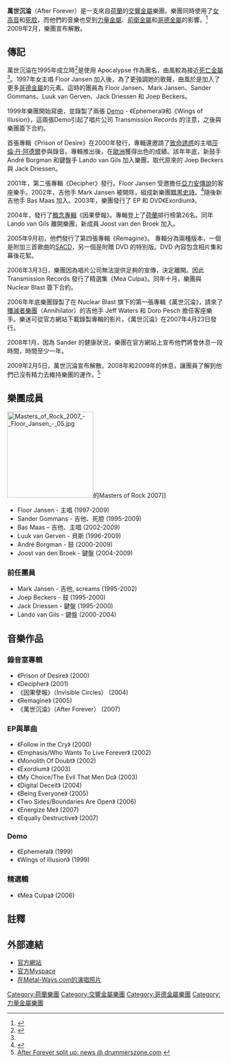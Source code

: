 {{Infobox musical artist  <!-- See Wikipedia:WikiProject Musicians -->
| Name                = 萬世沉淪<br />After Forever
| Img                 = Masters of Rock 2007 - After Forever - 07.jpg
| Img_capt            = 
| Img_size            = <!-- Only for images narrower than 220 pixels -->
| Landscape           = Yes
| Background          = group_or_band
| Alias               = 
| Origin              = [[荷蘭|荷蘭]]
| Genre               = [[交響金屬|交響金屬]]<br />[[力量金屬|力量金屬]]
| Years_active        = 1995 – 2009
| Label               = Nuclear Blast Records
| Associated_acts     = [[黯黑史詩|黯黑史詩]]<br/>[[亞力安傳說|亞力安傳說]]<br/>{{tsl|en|Star One|}}   
| URL                 = [http://www.afterforever.com www.afterforever.com]
| Current_members     = Floor Jansen<br/>Sander Gommans<br/>Luuk van Gerven<br/>André Borgman<br/>Bas Maas<br/>Joost van den Broek
| Past_members        = Mark Jansen<br/>Joep Beckers<br/>Jack Driessen<br/>Lando van Gils
}}

'''萬世沉淪'''（After Forever）是一支來自[[荷蘭|荷蘭]]的[[劇院金屬|交響金屬]]樂團。樂團同時使用了[[女高音|女高音]]和[[死腔|死腔]]，而他們的音樂也受到[[力量金屬|力量金屬]]、[[前衛金屬|前衛金屬]]和[[哥德金屬|哥德金屬]]的影響。<ref>{{cite web | title=Review of After Forever - Exodium - | work=MetalReview.com | author=Tim Pigeon | url=http://www.metalreview.com/975/After-Forever-Exordium.aspx | deadurl=yes | archiveurl=https://web.archive.org/web/20080117100203/http://metalreview.com/975/After-Forever-Exordium.aspx | archivedate=2008-01-17 }}</ref> 2009年2月，樂團宣布解散。

== 傳記 ==
萬世沉淪在1995年成立時<ref name="metal invader">{{cite web | title=After Forever - After Forever review | author=Michalis Psyllakis | work=Metal Invader | url= | date=2007-03-23 | deadurl=yes | archiveurl=https://web.archive.org/web/20071110065324/http://www.metal-invader.com/db/reviews-3673.html | archivedate=2007-11-10 }}</ref>是使用 Apocalypse 作為團名，曲風較為接近[[死亡金屬|死亡金屬]]<ref name="metal invader"/>。1997年女主唱 Floor Jansen 加入後，為了更強調她的歌聲，曲風於是加入了更多[[哥德金屬|哥德金屬]]的元素。這時的團員為 Floor Jansen、Mark Jansen、Sander Gommans、Luuk van Gerven、Jack Driessen 和 Joep Beckers。

1999年樂團開始寫曲，並錄製了兩張 [[樣本唱片|Demo]] - 《Ephemeral》和《Wings of Illusion》，這兩張Demo引起了唱片公司 Transmission Records 的注意，之後與樂團簽下合約。

首張專輯《Prison of Desire》在2000年發行，專輯還邀請了[[致命誘惑|致命誘惑]]的主唱[[莎倫·丹·阿德爾|莎倫·丹·阿德爾]]參與錄音。專輯推出後，在[[歐洲|歐洲]]獲得出色的成績。該年年底，新鼓手 André Borgman 和鍵盤手 Lando van Gils 加入樂團，取代原來的 Joep Beckers 與 Jack Driessen。

2001年，第二張專輯《Decipher》發行。Floor Jansen 受邀擔任[[亞力安傳說|亞力安傳說]]的客座樂手。2002年，吉他手 Mark Jansen 被開除，組成新樂團[[黯黑史詩|黯黑史詩]]。<ref>{{cite web | title=Sahara Dust interview | work=Tartatreandesire.com | url=http://www.tartareandesire.com/interviews/saharadust.html | deadurl=yes | archiveurl=https://web.archive.org/web/20110606103813/http://www.tartareandesire.com/interviews/saharadust.html | archivedate=2011-06-06 }}</ref>隨後新吉他手 Bas Maas 加入。2003年，樂團發行了 EP 和 DVD《Exordium》。

2004年，發行了[[概念專輯|概念專輯]]《因果孽報》。專輯登上了[[荷蘭|荷蘭]]排行榜第26名。同年 Lando van Gils 離開樂團，新成員 Joost van den Broek 加入。

2005年9月初，他們發行了第四張專輯《Remagine》。 專輯分為兩種版本，一個是附加三首歌曲的[[SACD|SACD]]，另一個是附贈 DVD 的特別版。DVD 內容包含相片集和幕後花絮。 

2006年3月3日，樂團因為唱片公司無法提供足夠的宣傳，決定離開。因此 Transmission Records 發行了精選集《Mea Culpa》。同年十月，樂團與 Nuclear Blast 簽下合約。

2006年年底樂團錄製了在 Nuclear Blast 旗下的第一張專輯《萬世沉淪》，請來了[[殲滅者樂團|殲滅者樂團]]（Annihilator）的吉他手 Jeff Waters 和 Doro Pesch 擔任客座樂手。樂迷可從官方網站下載錄製專輯的影片。《萬世沉淪》在2007年4月23日發行。

2008年1月，因為 Sander 的健康狀況，樂團在官方網站上宣布他們將會休息一段時間，時間至少一年。

2009年2月5日，萬世沉淪宣布解散。2008年和2009年的休息，讓團員了解到他們已沒有精力去維持樂團的運作。<ref>[http://www.drummerszone.com/news/newsItem.php?n01ID=6755&type=2 After Forever split up: news @ drummerszone.com] {{webarchive|url=https://web.archive.org/web/20110719132026/http://www.drummerszone.com/news/newsItem.php?n01ID=6755&type=2 |date=2011-07-19 }}</ref>

== 樂團成員 ==
[[File:Masters_of_Rock_2007_-_Floor_Jansen_-_05.jpg|200px]]的Masters of Rock 2007]]
* Floor Jansen - 主唱 (1997-2009)
* Sander Gommans - 吉他、死腔 (1995-2009)
* Bas Maas – 吉他、主唱 (2002-2009)
* Luuk van Gerven - 貝斯 (1996-2009)
* André Borgman - 鼓 (2000-2009)
* Joost van den Broek - 鍵盤 (2004-2009)

=== 前任團員 ===
* Mark Jansen - 吉他, screams (1995-2002)
* Joep Beckers - 鼓 (1995-2000)
* Jack Driessen - 鍵盤 (1995-2000)
* Lando van Gils - 鍵盤 (2000-2004)

== 音樂作品 ==
=== 錄音室專輯 ===
*《Prison of Desire》 (2000)
*《Decipher》 (2001)
*《因果孽報》（Invisible Circles） (2004)
*《Remagine》 (2005)
*《萬世沉淪》（After Forever） (2007)

=== EP與單曲 ===
*《Follow in the Cry》 (2000)
*《Emphasis/Who Wants To Live Forever》 (2002)
*《Monolith Of Doubt》 (2002)
*《Exordium》 (2003)
*《My Choice/The Evil That Men Do》 (2003)
*《Digital Deceit》 (2004)
*《Being Everyone》 (2005)
*《Two Sides/Boundaries Are Open》 (2006)
*《Energize Me》 (2007)
*《Equally Destructive》 (2007)

=== Demo ===
*《Ephemeral》 (1999)
*《Wings of Illusion》 (1999)

=== 精選輯 ===
*《Mea Culpa》 (2006)

== 註釋 ==
{{reflist}}

== 外部連結 ==
{{commonscat|After Forever}}
* [https://web.archive.org/web/20100328010448/http://www.afterforever.com/ 官方網站]
* [http://www.myspace.com/afterforever 官方Myspace]
* [https://web.archive.org/web/20081023051907/http://www.metal-ways.com/bands/1/after-forever.html 在Metal-Ways.com的演唱照片]

{{Authority control}}
{{DEFAULTSORT:After Forever}}

[[Category:荷蘭樂團|Category:荷蘭樂團]]
[[Category:交響金屬樂團|Category:交響金屬樂團]]
[[Category:哥德金屬樂團|Category:哥德金屬樂團]]
[[Category:力量金屬樂團|Category:力量金屬樂團]]